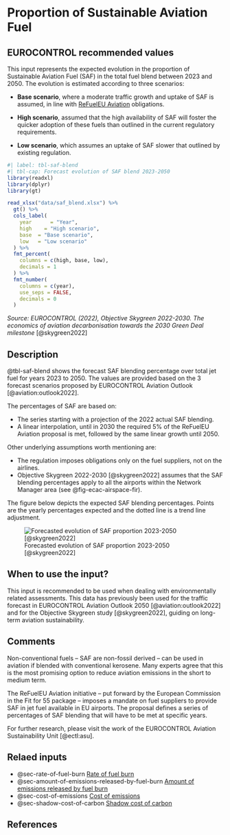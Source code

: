 # Proportion of Sustainable Aviation Fuel {#sec-proportion-of-saf}

## EUROCONTROL recommended values

This input represents the expected evolution in the proportion of Sustainable Aviation Fuel (SAF) in the total fuel blend between 2023 and 2050. The evolution is estimated according to three scenarios:

* **Base scenario**, where a moderate traffic growth and uptake of SAF is assumed, in line with [ReFuelEU Aviation](https://www.easa.europa.eu/en/light/topics/fit-55-and-refueleu-aviation) obligations.

* **High scenario**, assumed that the high availability of SAF will foster the quicker adoption of these fuels than outlined in the current regulatory requirements.

* **Low scenario**, which assumes an uptake of SAF slower that outlined by existing regulation.

```r
#| label: tbl-saf-blend
#| tbl-cap: Forecast evolution of SAF blend 2023-2050
library(readxl)
library(dplyr)
library(gt)

read_xlsx("data/saf_blend.xlsx") %>%
  gt() %>%
  cols_label(
    year      = "Year",
    high    = "High scenario",
    base  = "Base scenario",
    low   = "Low scenario"
  ) %>%
  fmt_percent(
    columns = c(high, base, low),
    decimals = 1
  ) %>%
  fmt_number(
    columns = c(year),
    use_seps = FALSE,
    decimals = 0
  )
```
*Source: EUROCONTROL (2022), Objective Skygreen 2022-2030. The economics of aviation decarbonisation towards the 2030 Green Deal milestone* [@skygreen2022]

## Description

@tbl-saf-blend shows the forecast SAF blending percentage over total jet fuel for years 2023 to 2050. The values are provided based on the 3 forecast scenarios proposed by EUROCONTROL Aviation Outlook [@aviation:outlook2022].

The percentages of SAF are based on:

* The series starting with a projection of the 2022 actual SAF blending.
* A linear interpolation, until in 2030 the required 5% of the ReFuelEU Aviation proposal is met, followed by the same linear growth until 2050.

Other underlying assumptions worth mentioning are:

* The regulation imposes obligations only on the fuel suppliers, not on the airlines.
* Objective Skygreen 2022-2030 [@skygreen2022] assumes that the SAF blending percentages apply to all the airports within the Network Manager area (see @fig-ecac-airspace-fir).

The figure below depicts the expected SAF blending percentages. Points are the yearly percentages expected and the dotted line is a trend line adjustment.

![Forecasted evolution of SAF proportion 2023-2050 [@skygreen2022]](figures/saf_blend.png){#fig-saf-blend}


## When to use the input?

This input is recommended to be used when dealing with environmentally related assessments. This data has previously been used for the traffic forecast in EUROCONTROL Aviation Outlook 2050 [@aviation:outlook2022] and for the Objective Skygreen study [@skygreen2022], guiding on long-term aviation sustainability.

## Comments

Non-conventional fuels – SAF are non-fossil derived – can be used in aviation if blended with conventional kerosene. Many experts agree that this is the most promising option to reduce aviation emissions in the short to medium term.

The ReFuelEU Aviation initiative – put forward by the European Commission in the Fit for 55 package – imposes a mandate on fuel suppliers to provide SAF in jet fuel available in EU airports.
The proposal defines a series of percentages of SAF blending that will have to be met at specific years. 

For further research, please visit the work of the EUROCONTROL Aviation Sustainability Unit [@ectl:asu].

## Relaed inputs

* @sec-rate-of-fuel-burn [Rate of fuel burn](#sec-rate-of-fuel-burn)
* @sec-amount-of-emissions-released-by-fuel-burn [Amount of emissions released by fuel burn](#sec-amount-of-emissions-released-by-fuel-burn)
* @sec-cost-of-emissions [Cost of emissions](#sec-cost-of-emissions)
* @sec-shadow-cost-of-carbon [Shadow cost of carbon](#sec-shadow-cost-of-carbon)

## References
